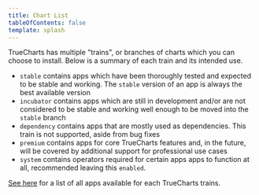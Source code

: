 ```yaml
---
title: Chart List
tableOfContents: false
template: splash
---
```


TrueCharts has multiple "trains", or branches of charts which you can choose to install. Below is a summary of each train and its intended use.

- `stable` contains apps which have been thoroughly tested and expected to be stable and working. The `stable` version of an app is always the best available version
- `incubator` contains apps which are still in development and/or are not considered to be stable and working well enough to be moved into the `stable` branch
- `dependency` contains apps that are mostly used as dependencies. This train is not supported, aside from bug fixes
- `premium` contains apps for core TrueCharts features and, in the future, will be covered by additional support for professional use cases
- `system` contains operators required for certain apps apps to function at all, recommended leaving this `enabled`.

[See here](/charts/description-list) for a list of all apps available for each TrueCharts trains.


<TrainList />
<Filter />
<AllCharts />
